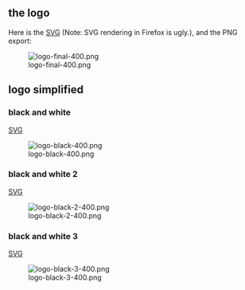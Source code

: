 == the logo ==

Here is the [[Media:logo-final.svg|SVG]] (Note: SVG rendering in Firefox is ugly.), and the PNG export:

[[Image:logo-final-400.png]]


== logo simplified ==

=== black and white ===
[[Media:logo-black.svg|SVG]]

[[Image:logo-black-400.png]]

=== black and white 2 ===
[[Media:logo-black-2.svg|SVG]]

[[Image:logo-black-2-400.png]]

=== black and white 3 ===
[[Media:logo-black-3.svg|SVG]]

[[Image:logo-black-3-400.png]]